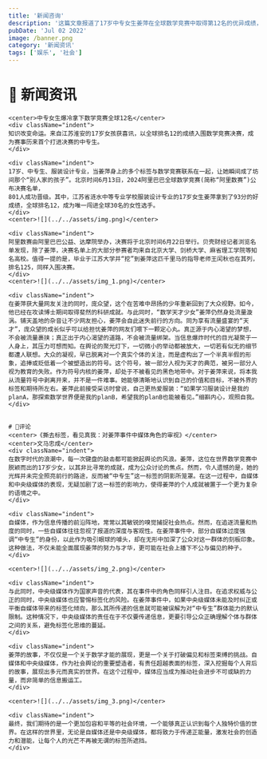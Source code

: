 ```yaml
---
title: '新闻咨询'
description: '这篇文章报道了17岁中专女生姜萍在全球数学竞赛中取得第12名的优异成绩，并成为唯一闯入前30名的女性选手。文章分析了媒体在报道姜萍事件中的角色，指出自媒体和中央级媒体在追逐流量时过度强调她的“中专生”身份，可能加深了社会的刻板印象和偏见。文章呼吁媒体应超越标签化，深入挖掘个体背后的故事，推动社会进步，传递正能量，营造一个更加包容和平等的社会环境。'
pubDate: 'Jul 02 2022'
image: /banner.png
category: '新闻资讯'
tags: ['娱乐', '社会']
---
```


# 📰 新闻资讯
    <center>中专女生爆冷拿下数学竞赛全球12名</center>
    <div className="indent">
    知识改变命运。来自江苏淮安的17岁女孩获喜讯，以全球排名12的成绩入围数学竞赛决赛，成为赛事历来首个打进决赛的中专生。
    </div>

    <div className="indent">
    17岁、中专生、服装设计专业，当姜萍身上的多个标签与数学竞赛联系在一起，让她瞬间成了坊间那个“别人家的孩子”。北京时间6月13日，2024阿里巴巴全球数学竞赛(简称“阿里数赛”)公布决赛名单，
    801人成功晋级。其中，江苏省涟水中等专业学校服装设计专业的17岁女生姜萍拿到了93分的好成绩，全球排名12，成为唯一闯进全球30名的女性选手。
    </div>
    <center>![](../../assets/img.png)</center>

    <div className="indent">
    阿里数赛由阿里巴巴公益、达摩院举办，决赛将于北京时间6月22日举行。贝壳财经记者浏览名单发现，除了姜萍，决赛名单上的大部分参赛者均来自北京大学、剑桥大学、麻省理工学院等知名高校。值得一提的是，毕业于江苏大学并“挖”到姜萍这匹千里马的指导老师王闰秋也在其列，排名125，同样入围决赛。
    </div>
    <center>![](../../assets/img_1.png)</center>

    <div className="indent">
    在姜萍获大量网友关注的同时，庞众望，这个在苦难中昂扬的少年重新回到了大众视野。如今，他已经在攻读博士期间取得斐然的科研成就。与此同时，“数学天才少女”姜萍仍然身处流量漩涡。铺天盖地的杂音让不少网友担心，姜萍会自此迷失前行的方向。同为享有流量盛宴的“天才”，庞众望的成长似乎可以给担忧姜萍的网友们喂下一颗定心丸。真正源于内心渴望的梦想，不会被流量裹挟；真正出于内心渴望的道路，不会被流量绑架。当信息爆炸时代的目光凝聚于一人身上，其压力可想而知。在舆论的聚光灯下，一切微小的举动都被放大，一切若有似无的细节都遭人联想。大众的凝视，早已脱离对一个真实个体的关注，而是虚构出了一个半真半假的形象，追捧或贬低着一个被塑造出的符号。这个符号，被一部分人视为天才的典范，被另一部分人视为教育的失败。作为符号内核的姜萍，却处于不被看见的黑色地带中。对于姜萍来说，将本我从流量符号中剥离开来，并不是一件难事。她能够清晰地认识到自己的价值和目标，不被外界的标签和期待所左右。姜萍此前接受采访时曾说，自己更热爱服装：“如果学习服装设计是我的planA，那探索数学世界便是我的planB，希望我的planB也能被看见。”细斟内心，观照自我。
    </div>


    # 💬评论
    <center>《撕去标签，看见真我：对姜萍事件中媒体角色的审视》</center>
    <center>文马忠成</center>
    <div className="indent">
    在数字时代的浪潮中，每一次键盘的敲击都可能掀起舆论的风浪。姜萍，这位在世界数学竞赛中脱颖而出的17岁少女，以其非比寻常的成就，成为公众讨论的焦点。然而，令人遗憾的是，她的光辉并未完全照亮前行的路途，反而被“中专生”这一标签的阴影所笼罩。在这一过程中，自媒体和中央级媒体的表现，无疑加剧了这一标签的影响力，使得姜萍的个人成就被置于一个更为复杂的语境之中。
    </div>

    <div className="indent">
    自媒体，作为信息传播的前沿阵地，常常以其敏锐的嗅觉捕捉社会热点。然而，在追逐流量和热度的同时，一些自媒体往往忽视了报道的深度与客观性。在姜萍事件中，部分自媒体过度强调“中专生”的身份，以此作为吸引眼球的噱头，却在无形中加深了公众对这一群体的刻板印象。这种做法，不仅未能全面展现姜萍的努力与才华，更可能在社会上播下不公与偏见的种子。
    </div>

    <center>![](../../assets/img_2.png)</center>

    <div className="indent">
    与此同时，中央级媒体作为国家声音的代表，其在事件中的角色同样引人注目。在追求权威与公正的同时，中央级媒体也应警惕标签化的风险。在姜萍事件中，如果中央级媒体未能及时纠正或平衡自媒体带来的标签化倾向，那么其所传递的信息就可能被误解为对“中专生”群体能力的默认限制。这种情况下，中央级媒体的责任在于不仅要传递信息，更要引导公众正确理解个体与群体之间的关系，避免标签化思维的蔓延。
    </div>

    <div className="indent">
    姜萍的故事，不仅仅是一个关于数学才能的展现，更是一个关于打破偏见和标签束缚的挑战。自媒体和中央级媒体，作为社会舆论的重要塑造者，有责任超越表面的标签，深入挖掘每个人背后的故事，展现出多元而真实的世界。在这个过程中，媒体应当成为推动社会进步不可或缺的力量，而非简单的信息搬运工。
    </div>

    <center>![](../../assets/img_3.png)</center>

    <div className="indent">
    最终，我们期待的是一个更加包容和平等的社会环境，一个能够真正认识到每个人独特价值的世界。在这样的世界里，无论是自媒体还是中央级媒体，都将致力于传递正能量，激发社会的创造力和潜能，让每个人的光芒不再被无谓的标签所遮挡。
    </div>

